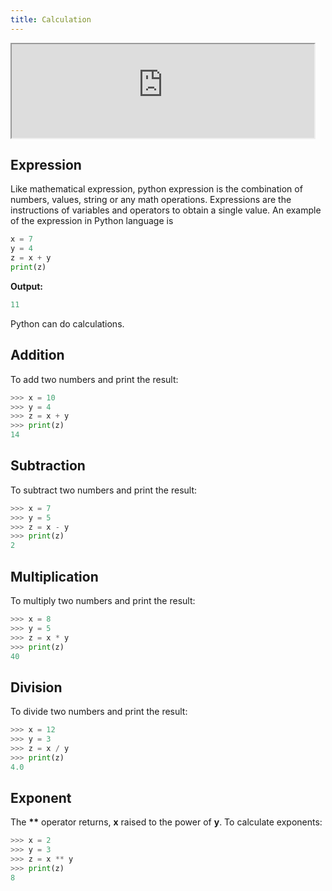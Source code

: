 ```yaml
---
title: Calculation
---
```



<Draggable>
  <div class="card-demo" style={{ position: "relative", zIndex: 5 }}>
    <div
      class="card"
      style={{ backgroundColor: "#1d9dff", position: "relative", zIndex: 5 }}
    >
      <iframe
        src="https://vm.theprogrammingfoundation.org/images/emulation/python.html"
        width="96%"
        height="auto"
      ></iframe>
    </div>
  </div>
</Draggable>

## Expression

Like mathematical expression, python expression is the combination of numbers, values, string or any math operations. Expressions are the instructions of variables and operators to obtain a single value. An example of the expression in Python language is

```python
x = 7
y = 4
z = x + y
print(z)
```

**Output:**

```python
11
```

Python can do calculations.

## Addition

To add two numbers and print the result:

```python
>>> x = 10
>>> y = 4
>>> z = x + y
>>> print(z)
14
```

## Subtraction

To subtract two numbers and print the result:

```python
>>> x = 7
>>> y = 5
>>> z = x - y
>>> print(z)
2
```

## Multiplication

To multiply two numbers and print the result:

```python
>>> x = 8
>>> y = 5
>>> z = x * y
>>> print(z)
40
```

## Division

To divide two numbers and print the result:

```python
>>> x = 12
>>> y = 3
>>> z = x / y
>>> print(z)
4.0
```

## Exponent

The **\*\*** operator returns, **x** raised to the power of **y**. To calculate exponents:

```python
>>> x = 2
>>> y = 3
>>> z = x ** y
>>> print(z)
8
```
